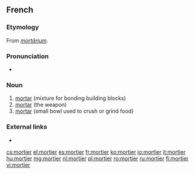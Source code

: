 ==French==
{{wikipedia|lang=fr}}

===Etymology===
From {{etyl|la|fr}} ''[[mortarium|mortārium]]''.


===Pronunciation===
* {{audio|Fr-mortier.ogg|Audio|lang=fr}}

===Noun===
{{fr-noun|m}}

# [[mortar]] (mixture for bonding building blocks)
# [[mortar]] (the weapon)
# [[mortar]] (small bowl used to crush or grind food)

===External links===
* {{R:TLFi}}

[[cs:mortier]]
[[el:mortier]]
[[es:mortier]]
[[fr:mortier]]
[[ko:mortier]]
[[io:mortier]]
[[it:mortier]]
[[hu:mortier]]
[[mg:mortier]]
[[nl:mortier]]
[[pl:mortier]]
[[ro:mortier]]
[[ru:mortier]]
[[fi:mortier]]
[[vi:mortier]]